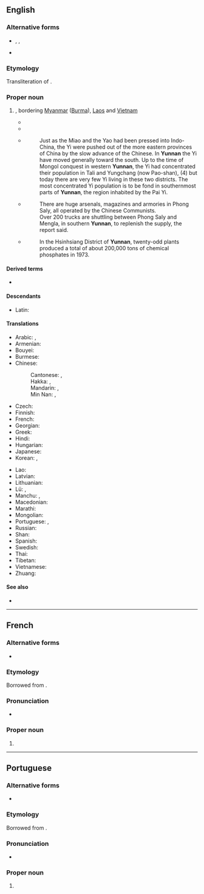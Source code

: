 {{also|Yúnnán|Yün-nan}}
==English==
{{Wikipedia}}
{{commonscat}}

===Alternative forms===
* {{q|from [[Wade–Giles]]}} {{l|en|Yünnan}}, {{l|en|Yun-nan}}, {{l|en|Yün-nan}}
* {{q|obsolete}} {{l|en|Junnan}}

===Etymology===
Transliteration of {{der|en|cmn|-}} {{zh-l|雲南|tr=Yúnnán}}.

===Proper noun===
{{en-proper noun}}

# {{place|en|province|in southwestern|c/China}}, bordering [[Myanmar]] ([[Burma]]), [[Laos]] and [[Vietnam]]
#* {{quote-book
|en
|year=1701
|author=Joan Luyts, {{w|Herman Moll}}
|title=A System of Geography, Part the Second
|url=https://archive.org/details/systemofgeograph00moll/
|location=[[London]]
|OCLC=6460837
|page=48
|pageurl=https://archive.org/details/systemofgeograph00moll/page/48/
|text=On the South of this Province appears that of ''Junnang'' or '''''Yunnan''''', divided into twelve Parts, whoſe chief Cities are, ''Yunnan'' the Capital of the whole Province ; ''Lingan'' ; ''Chinchian'' ; ''Cuivag'' ; ''Quanſi'' ; ''Juenkiam'' ; ''Chinyuen'' ; ''Xunnim'' ; ''Mumhoa'' ; ''Tali'' ; ''Chimtien'' ; ''Jummim'' : This Province is one of the richeſt, being ſtored with the beſt Metals, precious Stones, Musk and Silk ; and hath ſeventy five other Cities.}}
#* {{quote-book|en|url=https://archive.org/details/frompekingtoman02johngoog/|page=[https://archive.org/details/frompekingtoman02johngoog/page/n201 157]|publisher={{w|John Murray (publishing house)|John Murray}}|title=From Peking to Mandalay |author=Reginald Fleming Johnston |year=1908 |passage=I did not meet a single Chinese between Chê-to and Li-chiang in '''Yunnan'''¹- a journey that occupied about a month- and the Chinese language was entirely unknown. }}
#* {{quote-book
|en
|url=https://archive.org/details/frontierlandsyst0000chen/
|year=1949
|title=Frontier Land Systems in Southernmost China
|author={{w|Chen Han-seng}}
|publisher={{w|Institute of Pacific Relations}}
|pages=[https://archive.org/details/frontierlandsyst0000chen/page/1 1]-[https://archive.org/details/frontierlandsyst0000chen/page/2 2]}}
#*:Just as the Miao and the Yao had been pressed into Indo-China, the Yi were pushed out of the more eastern provinces of China by the slow advance of the Chinese. In '''Yunnan''' the Yi have moved generally toward the south. Up to the time of Mongol conquest in western '''Yunnan''', the Yi had concentrated their population in Tali and Yungchang (now Pao-shan), (4) but today there are very few Yi living in these two districts. The most concentrated Yi population is to be fond in southernmost parts of '''Yunnan''', the region inhabited by the Pai Yi.
#* {{quote-journal
|en
|url=https://archive.org/details/sim_free-china-weekly_1973-02-18_14_6/
|date=February 18, 1973
|title=Maoists control Phong Saly
|journal=Free China Weekly
|volume=XIV
|issue=6
|location=[[Taipei]]
|page=3
|pageurl=https://archive.org/details/sim_free-china-weekly_1973-02-18_14_6/page/n2/}}
#*:There are huge arsenals, magazines and armories in Phong Saly, all operated by the Chinese Communists.<br>Over 200 trucks are shuttling between Phong Saly and Mengla, in southern '''Yunnan''', to replenish the supply, the report said.
#* {{quote-book
|en
|url=https://archive.org/details/mineralresources0000wang/
|year=1977
|ISBN=0-89158-204-5
|title=Mineral Resources and Basic Industries in the People's Republic of China
|author=K. P. Wang
|publisher={{w|Westview Press}}
|location=[[Boulder]], [[Colorado]]
|page=[https://archive.org/details/mineralresources0000wang/page/189/ 189]}}
#*:In the Hsinhsiang District of '''Yunnan''', twenty-odd plants produced a total of about 200,000 tons of chemical phosphates in 1973.

====Derived terms====
* {{l|en|yunnanozoan}}

====Descendants====
* Latin: {{m|mul|yunnanensis}}

====Translations====
{{trans-top|a province in China}}
* Arabic: {{t|ar|يُونَان|m|tr=yunān}}, {{t|ar|يوننان|m|tr=yunnān}}
* Armenian: {{t|hy|Յուննան}}
* Bouyei: {{t|pcc|Yinfnanf}}
* Burmese: {{t|my|ယူနန်ပြည်နယ်}}
* Chinese:
*: Cantonese: {{t|yue|雲南}}, {{t|yue|云南|tr=wan4 naam4}}
*: Hakka: {{t|hak|雲南}}, {{t|hak|云南|tr=Yùn-nàm}}
*: Mandarin: {{t+|cmn|雲南}}, {{t+|cmn|云南|tr=Yúnnán}}
*: Min Nan: {{t|nan|雲南}}, {{t|nan|云南|tr=Hûn-lâm}}
* Czech: {{t|cs|Jün-nan}}
* Finnish: {{t|fi|Yunnan}}
* French: {{t+|fr|Yunnan}}
* Georgian: {{t|ka|იუნანი}}
* Greek: {{t|el|Γιουνάν}}
* Hindi: {{t|hi|युन्नान|m}}
* Hungarian: {{t|hu|Jünnan}}
* Japanese: {{t|ja|雲南|tr=うんなん, Unnan}}
* Korean: {{t|ko|^윈난}}, {{t|ko|운남}}
{{trans-mid}}
* Lao: {{t|lo|ຢຸນນານ}}
* Latvian: {{t|lv|Juņnaņa}}
* Lithuanian: {{t|lt|Junanas}}
* Lü: {{t|khb|ᦍᦲᧃᧉᦓᦱᧃᧉ}}, {{t|khb|ᦍᦲᧃᧉᦓᦱᧃᧉᦵᦌᦲᧃ}}
* Manchu: {{t|mnc|ᠶᡡᠨᠨᠠᠨ}}, {{t|mnc|ᡡᠨ ᠨᠠᠨ}}
* Macedonian: {{t|mk|Ју́нан}}
* Marathi: {{t|mr|युन्नान}}
* Mongolian: {{t|mn|Юньнань}}
* Portuguese: {{t|pt|Yunnan|m}}, {{t|pt|Iunã|m}}
* Russian: {{t|ru|Юньна́нь|m}}
* Shan: {{t-needed|shn}}
* Spanish: {{t+|es|Yunnan}}
* Swedish: {{t|sv|Yunnan|n}}
* Thai: {{t|th|มณฑลยูนนาน|tr=monton yoonnaan}}
* Tibetan: {{t|bo|ཡུན་ནན་ཞིང་ཆེན|sc=Tibt}}
* Vietnamese: {{t+|vi|Vân Nam}}
* Zhuang: {{t|za|Yinznanz}}
{{trans-bottom}}

====See also====
* {{l|en|Kunming}}

----

==French==

===Alternative forms===
* {{alter|fr|Yunanne||obsolete}}

===Etymology===
Borrowed from {{bor|fr|cmn|雲南|tr=Yúnnán}}.

===Pronunciation===
* {{fr-IPA|yunane}}

===Proper noun===
{{fr-proper noun|m}}

# {{place|fr|province|c/China|t1=Yunnan}}

{{c|fr|Yunnan}}

----

==Portuguese==

===Alternative forms===
* {{alter|pt|Iunã}}

===Etymology===
Borrowed from {{bor|pt|cmn|雲南|tr=Yúnnán}}.

===Pronunciation===
* {{a|Brazil}} {{IPA|pt|/ju.ˈnɐ̃/}}

===Proper noun===
{{pt-proper noun|m}}

# {{place|pt|province|c/China|t1=Yunnan}}